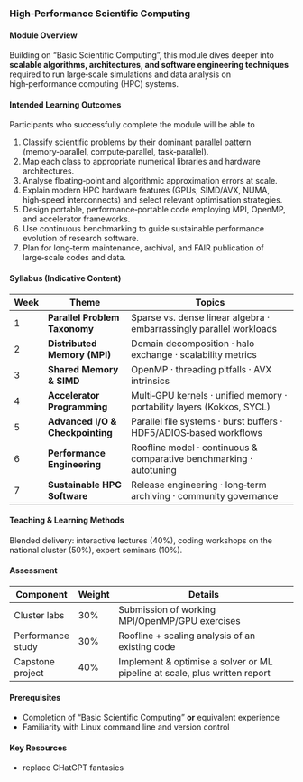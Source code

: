 
### High‑Performance Scientific Computing

#### Module Overview

Building on “Basic Scientific Computing”, this module dives deeper into **scalable algorithms, architectures, and software engineering techniques** required to run large‑scale simulations and data analysis on high‑performance computing (HPC) systems.

#### Intended Learning Outcomes

Participants who successfully complete the module will be able to

1. Classify scientific problems by their dominant parallel pattern (memory‑parallel, compute‑parallel, task‑parallel).
2. Map each class to appropriate numerical libraries and hardware architectures.
3. Analyse floating‑point and algorithmic approximation errors at scale.
4. Explain modern HPC hardware features (GPUs, SIMD/AVX, NUMA, high‑speed interconnects) and select relevant optimisation strategies.
5. Design portable, performance‑portable code employing MPI, OpenMP, and accelerator frameworks.
6. Use continuous benchmarking to guide sustainable performance evolution of research software.
7. Plan for long‑term maintenance, archival, and FAIR publication of large‑scale codes and data.

#### Syllabus (Indicative Content)

| Week | Theme                            | Topics                                                                 |
|------|----------------------------------|------------------------------------------------------------------------|
| 1    | **Parallel Problem Taxonomy**    | Sparse vs. dense linear algebra · embarrassingly parallel workloads    |
| 2    | **Distributed Memory (MPI)**     | Domain decomposition · halo exchange · scalability metrics             |
| 3    | **Shared Memory & SIMD**         | OpenMP · threading pitfalls · AVX intrinsics                           |
| 4    | **Accelerator Programming**      | Multi‑GPU kernels · unified memory · portability layers (Kokkos, SYCL) |
| 5    | **Advanced I/O & Checkpointing** | Parallel file systems · burst buffers · HDF5/ADIOS‑based workflows     |
| 6    | **Performance Engineering**      | Roofline model · continuous & comparative benchmarking · autotuning    |
| 7    | **Sustainable HPC Software**     | Release engineering · long‑term archiving · community governance       |

#### Teaching & Learning Methods

Blended delivery: interactive lectures (40%), coding workshops on the national cluster (50%), expert seminars (10%).

#### Assessment

| Component         | Weight | Details                                                                    |
|-------------------|--------|----------------------------------------------------------------------------|
| Cluster labs      | 30%    | Submission of working MPI/OpenMP/GPU exercises                             |
| Performance study | 30%    | Roofline + scaling analysis of an existing code                            |
| Capstone project  | 40%    | Implement & optimise a solver or ML pipeline at scale, plus written report |

#### Prerequisites

- Completion of “Basic Scientific Computing” **or** equivalent experience
- Familiarity with Linux command line and version control

#### Key Resources

- replace CHatGPT fantasies